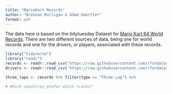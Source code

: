 ```yaml
---
title: "MarioKart Records"
author: "Brennan Mulligan & Adam Haertter"
format: pdf
---
```


The data here is based on the tidytuesday Dataset for [Mario Kart 64 World Records](https://github.com/rfordatascience/tidytuesday/tree/master/data/2021/2021-05-25). There are two different sources of data, being one for world records and one for the drivers, or players, associated with these records.


```r
library("tidyverse")
library("readr")
records <- readr::read_csv('https://raw.githubusercontent.com/rfordatascience/tidytuesday/master/data/2021/2021-05-25/records.csv')
drivers <- readr::read_csv('https://raw.githubusercontent.com/rfordatascience/tidytuesday/master/data/2021/2021-05-25/drivers.csv')
```

```r
three_laps <- records %>% filter(type == "Three Lap") %>% 
```

```r
# Which countries prefer which tracks?



```